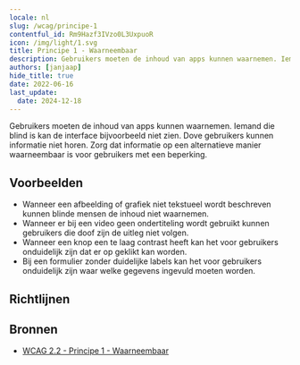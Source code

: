 ```yaml
---
locale: nl
slug: /wcag/principe-1
contentful_id: Rm9Hazf3IVzo0L3UxpuoR
icon: /img/light/1.svg
title: Principe 1 - Waarneembaar
description: Gebruikers moeten de inhoud van apps kunnen waarnemen. Iemand die blind is kan de interface bijvoorbeeld niet zien. Dove gebruikers kunnen informatie niet horen. Zorg dat informatie op een alternatieve manier waarneembaar is voor gebruikers met een beperking.
authors: [janjaap]
hide_title: true
date: 2022-06-16
last_update:
  date: 2024-12-18
---
```


<Hero
  title="Waarneembaar"
  image="/img/light/1.svg"
  alt="WCAG 1 icon"
  prefix="Principe 1"
/>

Gebruikers moeten de inhoud van apps kunnen waarnemen. Iemand die blind is kan de interface bijvoorbeeld niet zien. Dove gebruikers kunnen informatie niet horen. Zorg dat informatie op een alternatieve manier waarneembaar is voor gebruikers met een beperking.

## Voorbeelden

- Wanneer een afbeelding of grafiek niet tekstueel wordt beschreven kunnen blinde mensen de inhoud niet waarnemen.
- Wanneer er bij een video geen ondertiteling wordt gebruikt kunnen gebruikers die doof zijn de uitleg niet volgen.
- Wanneer een knop een te laag contrast heeft kan het voor gebruikers onduidelijk zijn dat er op geklikt kan worden.
- Bij een formulier zonder duidelijke labels kan het voor gebruikers onduidelijk zijn waar welke gegevens ingevuld moeten worden.

## Richtlijnen

<LinkList title="Richtlijnen" isHighlighted={true}>
  <LinkListItem
    url="/nl/richtlijnen/wcag/richtlijn-1-1"
    title="Richtlijn 1.1 - Tekstalternatieven"
    label="Tekstalternatieven"
    description="Content must be described as text to allow visual, auditory and tactile presentation."
    image="/img/light/1.1.svg"
    alt="WCAG 1.1 icon"
  />
  <LinkListItem
    url="/nl/richtlijnen/wcag/richtlijn-1-2"
    title="Richtlijn 1.2 - Op tijd gebaseerde media"
    label="Op tijd gebaseerde media"
    description="Provide equal access to media by providing a transcript, subtitles, audio description and/or sign language."
    image="/img/light/1.2.svg"
    alt="WCAG 1.2 icon"
  />
  <LinkListItem
    url="/nl/richtlijnen/wcag/richtlijn-1-3"
    title="Richtlijn 1.3 - Aanpasbaar"
    label="Aanpasbaar"
    description="Content must be available in a way that can be perceived by all users."
    image="/img/light/1.3.svg"
    alt="WCAG 1.3 icon"
  />
  <LinkListItem
    url="/nl/richtlijnen/wcag/richtlijn-1-4"
    title="Richtlijn 1.4 - Onderscheidbaar"
    label="Onderscheidbaar"
    description="Users need to be able to distinguish foreground from background information."
    image="/img/light/1.4.svg"
    alt="WCAG 1.4 icon"
  />
</LinkList>

## Bronnen

- [WCAG 2.2 - Principe 1 - Waarneembaar](https://www.w3.org/Translations/WCAG22-nl/#waarneembaar)
